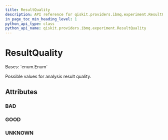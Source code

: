 ```yaml
---
title: ResultQuality
description: API reference for qiskit.providers.ibmq.experiment.ResultQuality
in_page_toc_min_heading_level: 1
python_api_type: class
python_api_name: qiskit.providers.ibmq.experiment.ResultQuality
---
```


# ResultQuality

<Class id="qiskit.providers.ibmq.experiment.ResultQuality" isDedicatedPage={true} github="https://github.com/qiskit/qiskit-ibmq-provider/tree/stable/0.19/qiskit/providers/ibmq/experiment/constants.py" signature="ResultQuality(value)">
  Bases: `enum.Enum`

  Possible values for analysis result quality.

  ## Attributes

  ### BAD

  <Attribute id="qiskit.providers.ibmq.experiment.ResultQuality.BAD" name="BAD" attributeValue="'BAD'" />

  ### GOOD

  <Attribute id="qiskit.providers.ibmq.experiment.ResultQuality.GOOD" name="GOOD" attributeValue="'GOOD'" />

  ### UNKNOWN

  <Attribute id="qiskit.providers.ibmq.experiment.ResultQuality.UNKNOWN" name="UNKNOWN" attributeValue="'UNKNOWN'" />
</Class>


